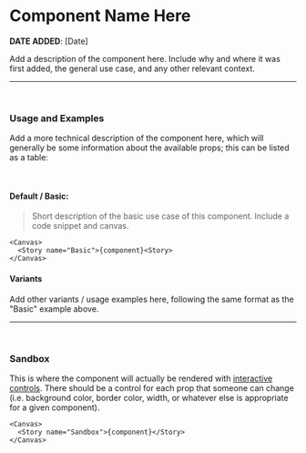 
<Meta title="Guide/Component Story MDX Template" />

# Component Name Here

**DATE ADDED**: [Date]

Add a description of the component here. Include why and where it was first added,
the general use case, and any other relevant context.

---

<br />

### Usage and Examples

Add a more technical description of the component here, which will generally be some information
about the available props; this can be listed as a table:

<br />

#### Default / Basic:

> Short description of the basic use case of this component. Include a code snippet and canvas.

```
<Canvas>
  <Story name="Basic">{component}<Story>
</Canvas>
```

#### Variants

Add other variants / usage examples here, following the same format as the "Basic" example above.

---

<br />

### Sandbox

This is where the component will actually be rendered with [interactive controls](https://storybook.js.org/docs/react/essentials/controls/). There should be a control
for each prop that someone can change (i.e. background color, border color, width, or whatever else is appropriate for a given
component).

```
<Canvas>
  <Story name="Sandbox">{component}</Story>
</Canvas>
```
